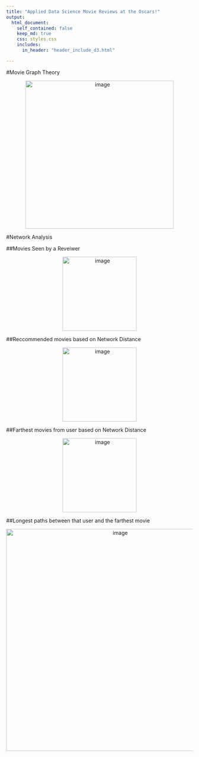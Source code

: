 ```yaml
---
title: "Applied Data Science Movie Reviews at the Oscars!"
output:
  html_document:
    self_contained: false
    keep_md: true
    css: styles.css
    includes:
      in_header: "header_include_d3.html"

---
```


#Movie Graph Theory

<div style="text-align: center;">
 <span style="float:center;width: 200px;">
   <IMG SRC="Slide1.jpg" ALT="image" width="400px">
 </span>
</div>

#Network Analysis

##Movies Seen by a Reveiwer 

<div style="text-align: center;">
 <span style="float:center;width: 200px;">
   <IMG SRC="Slide2.jpg" ALT="image" width="200px">
 </span>
</div>

##Reccommended movies based on Network Distance

<div style="text-align: center;">
 <span style="float:center;width: 200px;">
   <IMG SRC="Slide3.jpg" ALT="image" width="200px">
 </span>
</div>


##Farthest movies from user based on Network Distance

<div style="text-align: center;">
 <span style="float:center;width: 200px;">
   <IMG SRC="Slide4.jpg" ALT="image" width="200px">
 </span>
</div>

##Longest paths between that user and the farthest movie

<div style="text-align: center;">
 <span style="float:center;width: 200px;">
   <IMG SRC="MDS_FINAL.png" ALT="image" width="600px">
 </span>
</div>






